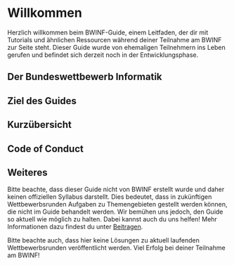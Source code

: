 
# Willkommen
Herzlich willkommen beim BWINF-Guide, einem Leitfaden, der dir mit Tutorials und ähnlichen Ressourcen während deiner Teilnahme am BWINF zur Seite steht. Dieser Guide wurde von ehemaligen Teilnehmern ins Leben gerufen und befindet sich derzeit noch in der Entwicklungsphase.

## Der Bundeswettbewerb Informatik
<IncompleteSection />

## Ziel des Guides
<IncompleteSection />

## Kurzübersicht
<IncompleteSection />

## Code of Conduct
<IncompleteSection />

## Weiteres
Bitte beachte, dass dieser Guide nicht von BWINF erstellt wurde und daher keinen offiziellen Syllabus darstellt. Dies bedeutet, dass in zukünftigen Wettbewerbsrunden Aufgaben zu Themengebieten gestellt werden können, die nicht im Guide behandelt werden. Wir bemühen uns jedoch, den Guide so aktuell wie möglich zu halten. Dabei kannst auch du uns helfen! Mehr Informationen dazu findest du unter [Beitragen](general/contribution). 

Bitte beachte auch, dass hier keine Lösungen zu aktuell laufenden Wettbewerbsrunden veröffentlicht werden. Viel Erfolg bei deiner Teilnahme am BWINF!
<IncompletePage />
